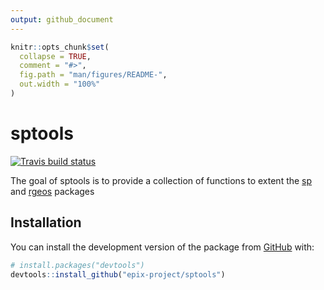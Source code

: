 ```yaml
---
output: github_document
---
```


<!-- README.md is generated from README.Rmd. Please edit that file -->

```r
knitr::opts_chunk$set(
  collapse = TRUE,
  comment = "#>",
  fig.path = "man/figures/README-",
  out.width = "100%"
)
```
# sptools

<!-- badges: start -->
[![Travis build status](https://travis-ci.org/epix-project/sptools.svg?branch=master)](https://travis-ci.org/epix-project/sptools)
<!-- badges: end -->

The goal of sptools is to provide a collection of functions to extent the [sp](https://cran.r-project.org/web/packages/sp/index.html) and [rgeos](https://cran.r-project.org/web/packages/rgeos/index.html) packages 

## Installation

You can install the development version  of the package from [GitHub](https://github.com/) with:

``` r
# install.packages("devtools")
devtools::install_github("epix-project/sptools")
```
